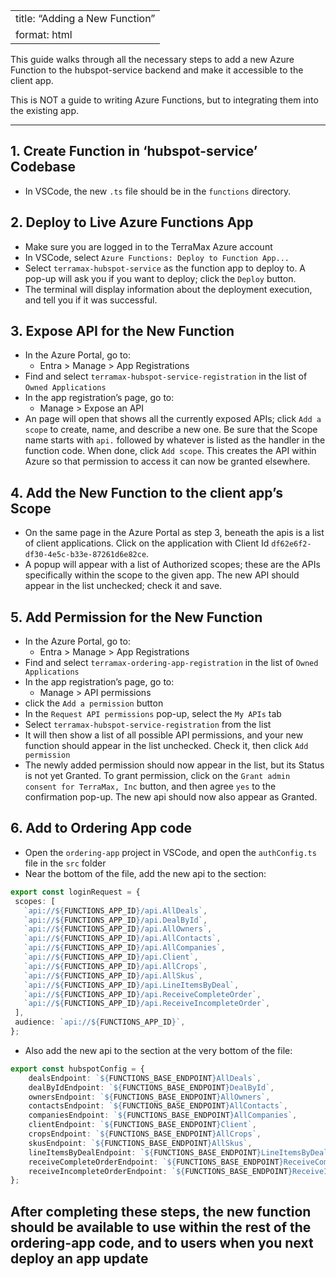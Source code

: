 <!-- To regenerate the Markdown version of this file, enter in the terminal:
    quarto render docs/how-to/add-new-function.qmd 
-->

---
title: "Adding a New Function"
format: html
---

This guide walks through all the necessary steps to add a new Azure Function to the hubspot-service backend and make it accessible to the client app.

This is NOT a guide to writing Azure Functions, but to integrating them into the existing app.


---

## 1. Create Function in 'hubspot-service' Codebase

- In VSCode, the new `.ts` file should be in the `functions` directory.

## 2. Deploy to Live Azure Functions App

- Make sure you are logged in to the TerraMax Azure account
- In VSCode, select `Azure Functions: Deploy to Function App...`
- Select `terramax-hubspot-service` as the function app to deploy to.  A pop-up will ask you if you want to deploy; click the `Deploy` button.
- The terminal will display information about the deployment execution, and tell you if it was successful.

## 3. Expose API for the New Function

- In the Azure Portal, go to:
    - Entra > Manage > App Registrations
- Find and select `terramax-hubspot-service-registration` in the list of `Owned Applications`
- In the app registration's page, go to:
    - Manage > Expose an API
- An page will open that shows all the currently exposed APIs; click `Add a scope` to create, name, and describe a new one.  Be sure that the Scope name starts with `api.` followed by whatever is listed as the handler in the function code.  When done, click `Add scope`.  This creates the API within Azure so that permission to access it can now be granted elsewhere.

## 4. Add the New Function to the client app's Scope

- On the same page in the Azure Portal as step 3, beneath the apis is a list of client applications.  Click on the application with Client Id `df62e6f2-df30-4e5c-b33e-87261d6e82ce`.
- A popup will appear with a list of Authorized scopes; these are the APIs specifically within the scope to the given app.  The new API should appear in the list unchecked; check it and save.

## 5. Add Permission for the New Function 

- In the Azure Portal, go to:
    - Entra > Manage > App Registrations
- Find and select `terramax-ordering-app-registration` in the list of `Owned Applications`
- In the app registration's page, go to:
    - Manage > API permissions
- click the `Add a permission` button
- In the `Request API permissions` pop-up, select the `My APIs` tab
- Select `terramax-hubspot-service-registration` from the list
- It will then show a list of all possible API permissions, and your new function should appear in the list unchecked.  Check it, then click `Add permission`
- The newly added permission should now appear in the list, but its Status is not yet Granted.  To grant permission, click on the `Grant admin consent for TerraMax, Inc` button, and then agree `yes` to the confirmation pop-up.  The new api should now also appear as Granted.

## 6. Add to Ordering App code

- Open the `ordering-app` project in VSCode, and open the `authConfig.ts` file in the `src` folder 
- Near the bottom of the file, add the new api to the section:
 ```ts
export const loginRequest = {
  scopes: [
    `api://${FUNCTIONS_APP_ID}/api.AllDeals`,
    `api://${FUNCTIONS_APP_ID}/api.DealById`,
    `api://${FUNCTIONS_APP_ID}/api.AllOwners`,
    `api://${FUNCTIONS_APP_ID}/api.AllContacts`,
    `api://${FUNCTIONS_APP_ID}/api.AllCompanies`,
    `api://${FUNCTIONS_APP_ID}/api.Client`,
    `api://${FUNCTIONS_APP_ID}/api.AllCrops`,
    `api://${FUNCTIONS_APP_ID}/api.AllSkus`,
    `api://${FUNCTIONS_APP_ID}/api.LineItemsByDeal`,
    `api://${FUNCTIONS_APP_ID}/api.ReceiveCompleteOrder`,
    `api://${FUNCTIONS_APP_ID}/api.ReceiveIncompleteOrder`,
  ],
  audience: `api://${FUNCTIONS_APP_ID}`,
};
```
- Also add the new api to the section at the very bottom of the file:
```ts
export const hubspotConfig = {
    dealsEndpoint: `${FUNCTIONS_BASE_ENDPOINT}AllDeals`,
    dealByIdEndpoint: `${FUNCTIONS_BASE_ENDPOINT}DealById`,
    ownersEndpoint: `${FUNCTIONS_BASE_ENDPOINT}AllOwners`,
    contactsEndpoint: `${FUNCTIONS_BASE_ENDPOINT}AllContacts`,
    companiesEndpoint: `${FUNCTIONS_BASE_ENDPOINT}AllCompanies`,
    clientEndpoint: `${FUNCTIONS_BASE_ENDPOINT}Client`,
    cropsEndpoint: `${FUNCTIONS_BASE_ENDPOINT}AllCrops`,
    skusEndpoint: `${FUNCTIONS_BASE_ENDPOINT}AllSkus`,
    lineItemsByDealEndpoint: `${FUNCTIONS_BASE_ENDPOINT}LineItemsByDeal`,
    receiveCompleteOrderEndpoint: `${FUNCTIONS_BASE_ENDPOINT}ReceiveCompleteOrder`,
    receiveIncompleteOrderEndpoint: `${FUNCTIONS_BASE_ENDPOINT}ReceiveIncompleteOrder`,
};
```

## After completing these steps, the new function should be available to use within the rest of the ordering-app code, and to users when you next deploy an app update